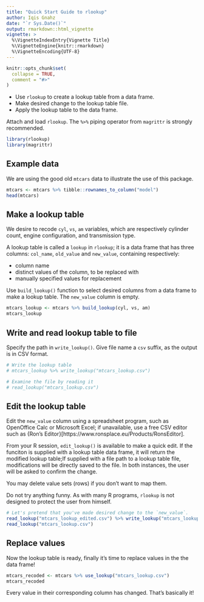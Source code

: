```yaml
---
title: "Quick Start Guide to rlookup"
author: Iqis Gnahz
date: "`r Sys.Date()`"
output: rmarkdown::html_vignette
vignette: >
  %\VignetteIndexEntry{Vignette Title}
  %\VignetteEngine{knitr::rmarkdown}
  %\VignetteEncoding{UTF-8}
---
```


```r
knitr::opts_chunk$set(
  collapse = TRUE,
  comment = "#>"
)
```

- Use `rlookup` to create a lookup table from a data frame.
- Make desired change to the lookup table file.
- Apply the lookup table to the data frame. 

Attach and load `rlookup`. The `%>%` piping operator from `magrittr` is strongly recommended.
```r
library(rlookup)
library(magrittr)
```



## Example data
We are using the good old `mtcars` data to illustrate the use of this package.

```r
mtcars <- mtcars %>% tibble::rownames_to_column("model")
head(mtcars)
```



## Make a lookup table

We desire to recode `cyl`, `vs`, `am` variables, which are respectively cylinder count, engine configuration, and transmission type.

A lookup table is called a `lookup` in `rlookup`; it is a data frame that has three columns: `col_name`, `old_value` and `new_value`, containing respectively:

- column name 
- distinct values of the column, to be replaced with
- manually specified values for replacement

Use `build_lookup()` function to select desired columns from a data frame to make a lookup table. The `new_value` column is empty.

```r
mtcars_lookup <- mtcars %>% build_lookup(cyl, vs, am)
mtcars_lookup
```



## Write and read lookup table to file

Specify the path in `write_lookup()`. Give file name a `csv` suffix, as the output is in CSV format.


```r
# Write the lookup table
# mtcars_lookup %>% write_lookup("mtcars_lookup.csv")

# Examine the file by reading it
# read_lookup("mtcars_lookup.csv")

```

## Edit the lookup table

Edit the `new_value` column using a spreadsheet program, such as OpenOffice Calc or Microsoft Excel; if unavailable, use a free CSV editor such as {Ron's Editor}[https://www.ronsplace.eu/Products/RonsEditor]. 

From your R session, `edit_lookup()` is available to make a quick edit. If the funciton is supplied with a lookup table data frame, it will return the modified lookup table;If supplied with a file path to a lookup table file, modifications will be directly saved to the file. In both instances, the user will be asked to confirm the change.

You may delete value sets (rows) if you don't want to map them.

Do not try anything funny. As with many R programs, `rlookup` is not designed to protect the user from himself.

```r
# Let's pretend that you've made desired change to the `new_value`.
read_lookup("mtcars_lookup_edited.csv") %>% write_lookup("mtcars_lookup.csv", overwrite = TRUE)
read_lookup("mtcars_lookup.csv")

```

## Replace values

Now the lookup table is ready, finally it's time to replace values in the the data frame!


```r
mtcars_recoded <- mtcars %>% use_lookup("mtcars_lookup.csv")
mtcars_recoded

```

Every value in their corresponding column has changed. That's basically it! 
